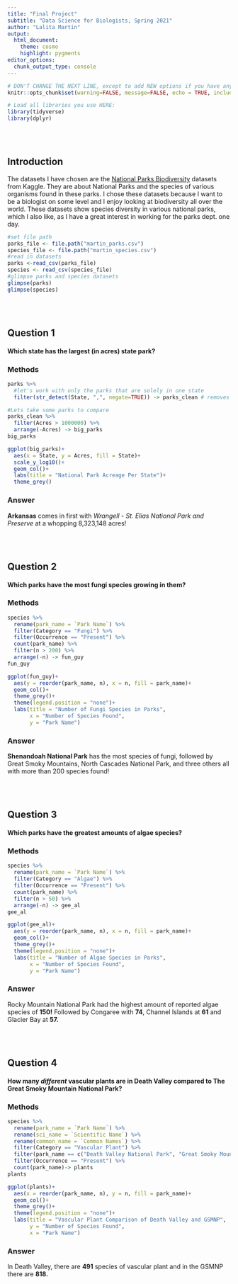 ```yaml
---
title: "Final Project"
subtitle: "Data Science for Biologists, Spring 2021"
author: "Lalita Martin"
output: 
  html_document: 
    theme: cosmo
    highlight: pygments
editor_options: 
  chunk_output_type: console
---
```


```r
# DON'T CHANGE THE NEXT LINE, except to add NEW options if you have any.
knitr::opts_chunk$set(warning=FALSE, message=FALSE, echo = TRUE, include = TRUE)

# Load all libraries you use HERE:
library(tidyverse)
library(dplyr)
```

<br><br>

## Introduction

The datasets I have chosen are the [National Parks Biodiversity](https://www.kaggle.com/nationalparkservice/park-biodiversity) datasets from Kaggle. They are about National Parks and the species of various organisms found in these parks. I chose these datasets because I want to be a biologist on some level and I enjoy looking at biodiversity all over the world. These datasets show species diversity in various national parks, which I also like, as I have a great interest in working for the parks dept. one day. 

```r
#set file path
parks_file <- file.path("martin_parks.csv")
species_file <- file.path("martin_species.csv")
#read in datasets
parks <-read_csv(parks_file)
species <- read_csv(species_file)
#glimpse parks and species datasets
glimpse(parks)
glimpse(species)
```

<br><br>

## Question 1

#### Which state has the largest (in acres) state park? 

### Methods

```r
parks %>% 
  #let's work with only the parks that are solely in one state
  filter(str_detect(State, ",", negate=TRUE)) -> parks_clean # removes rows with , in State column

#Lets take some parks to compare
parks_clean %>%
  filter(Acres > 1000000) %>%
  arrange(-Acres) -> big_parks
big_parks

ggplot(big_parks)+
  aes(x = State, y = Acres, fill = State)+
  scale_y_log10()+
  geom_col()+
  labs(title = "National Park Acreage Per State")+
  theme_grey()
```

### Answer

**Arkansas** comes in first with *Wrangell - St. Elias National Park and Preserve* at a whopping 8,323,148 acres! 


<br><br>

## Question 2

#### Which parks have the most fungi species growing in them?

### Methods

```r
species %>%
  rename(park_name = `Park Name`) %>%
  filter(Category == "Fungi") %>%
  filter(Occurrence == "Present") %>%
  count(park_name) %>%
  filter(n > 200) %>%
  arrange(-n) -> fun_guy
fun_guy

ggplot(fun_guy)+
  aes(y = reorder(park_name, n), x = n, fill = park_name)+
  geom_col()+
  theme_grey()+
  theme(legend.position = "none")+
  labs(title = "Number of Fungi Species in Parks", 
       x = "Number of Species Found", 
       y = "Park Name")
```

### Answer

**Shenandoah National Park** has the most species of fungi, followed by Great Smoky Mountains, North Cascades National Park, and three others all with more than 200 species found! 

<br><br>

## Question 3

#### Which parks have the greatest amounts of algae species? 

### Methods

```r
species %>%
  rename(park_name = `Park Name`) %>%
  filter(Category == "Algae") %>%
  filter(Occurrence == "Present") %>%
  count(park_name) %>%
  filter(n > 50) %>%
  arrange(-n) -> gee_al
gee_al

ggplot(gee_al)+
  aes(y = reorder(park_name, n), x = n, fill = park_name)+
  geom_col()+
  theme_grey()+
  theme(legend.position = "none")+
  labs(title = "Number of Algae Species in Parks", 
       x = "Number of Species Found",  
       y = "Park Name")
```

### Answer

Rocky Mountain National Park had the highest amount of reported algae species of **150!** Followed by Congaree with **74**, Channel Islands at **61** and Glacier Bay at **57.** 


<br><br>

## Question 4

#### How many _different_ vascular plants are in Death Valley compared to The Great Smoky Mountain National Park?
### Methods

```r
species %>%
  rename(park_name = `Park Name`) %>%
  rename(sci_name = `Scientific Name`) %>%
  rename(common_name = `Common Names`) %>%
  filter(Category == "Vascular Plant") %>%
  filter(park_name == c("Death Valley National Park", "Great Smoky Mountains National Park")) %>%
  filter(Occurrence == "Present") %>% 
  count(park_name)-> plants
plants

ggplot(plants)+
  aes(x = reorder(park_name, n), y = n, fill = park_name)+
  geom_col()+
  theme_grey()+
  theme(legend.position = "none")+
  labs(title = "Vascular Plant Comparison of Death Valley and GSMNP", 
       y = "Number of Species Found",  
       x = "Park Name")
```

### Answer

In Death Valley, there are **491** species of vascular plant and in the GSMNP there are **818.** 
